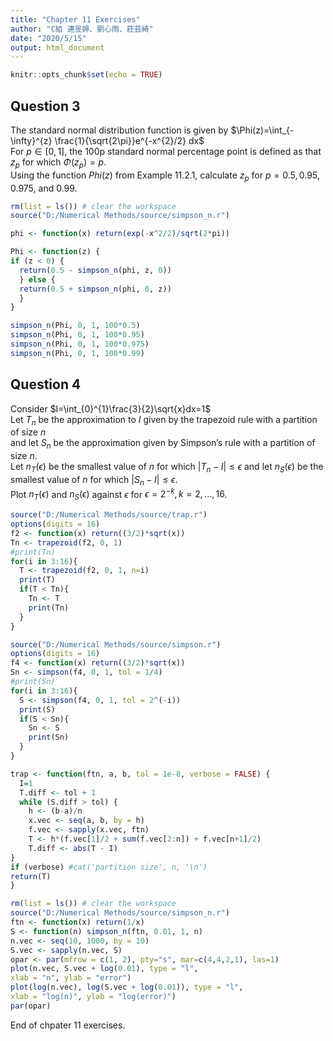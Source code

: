 ```yaml
---
title: "Chapter 11 Exercises"
author: "C組 連昱婷、劉心雨、莊芸綺"
date: "2020/5/15"
output: html_document
---
```


```r
knitr::opts_chunk$set(echo = TRUE)
```

## Question 3

The standard normal distribution function is given by
$\Phi(z)=\int_{- \infty}^{z} \frac{1}{\sqrt{2\pi}}e^{-x^{2}/2} dx$  
For $p ∈ [0, 1]$, the 100p standard normal percentage point is defined as that $z_{p}$ for which $\Phi(z_{p})=p$.  
Using the function $Phi(z)$ from Example 11.2.1, calculate $z_{p}$ for $p = 0.5, 0.95, 0.975,$ and $0.99.$  

```r
rm(list = ls()) # clear the workspace
source("D:/Numerical Methods/source/simpson_n.r")

phi <- function(x) return(exp(-x^2/2)/sqrt(2*pi))

Phi <- function(z) {
if (z < 0) {
  return(0.5 - simpson_n(phi, z, 0))
  } else {
  return(0.5 + simpson_n(phi, 0, z))
  }
}

simpson_n(Phi, 0, 1, 100*0.5)
simpson_n(Phi, 0, 1, 100*0.95)
simpson_n(Phi, 0, 1, 100*0.975)
simpson_n(Phi, 0, 1, 100*0.99)


```



## Question 4
Consider $I=\int_{0}^{1}\frac{3}{2}\sqrt{x}dx=1$  
Let $T_{n}$ be the approximation to $I$ given by the trapezoid rule with a partition of size $n$   
and let $S_{n}$ be the approximation given by Simpson’s rule with a partition of size $n$.  
Let $n_{T}(\epsilon )$ be the smallest value of $n$ for which $|T_{n}-I|\leq \epsilon$ and let $n_{S}(\epsilon )$ be the smallest value of $n$ for which $|S_{n}-I|\leq \epsilon$.  
Plot $n_{T}(\epsilon )$ and $n_{S}(\epsilon )$ against $\epsilon$ for $\epsilon=2^{-k}, k=2,...,16$.

```r
source("D:/Numerical Methods/source/trap.r")
options(digits = 16)
f2 <- function(x) return((3/2)*sqrt(x))
Tn <- trapezoid(f2, 0, 1)
#print(Tn)
for(i in 3:16){
  T <- trapezoid(f2, 0, 1, n=i)
  print(T)
  if(T < Tn){
    Tn <- T
    print(Tn)
  }
}

source("D:/Numerical Methods/source/simpson.r")
options(digits = 16)
f4 <- function(x) return((3/2)*sqrt(x))
Sn <- simpson(f4, 0, 1, tol = 1/4)
#print(Sn)
for(i in 3:16){
  S <- simpson(f4, 0, 1, tol = 2^(-i))
  print(S)
  if(S < Sn){
    Sn <- S
    print(Sn)
  }
}

```


```r
trap <- function(ftn, a, b, tol = 1e-8, verbose = FALSE) {
  I=1
  T.diff <- tol + 1
  while (S.diff > tol) {
    h <- (b-a)/n
    x.vec <- seq(a, b, by = h)
    f.vec <- sapply(x.vec, ftn)
    T <- h*(f.vec[1]/2 + sum(f.vec[2:n]) + f.vec[n+1]/2)
    T.diff <- abs(T - I)
}
if (verbose) #cat('partition size', n, '\n')
return(T)
}

```



```r
rm(list = ls()) # clear the workspace
source("D:/Numerical Methods/source/simpson_n.r")
ftn <- function(x) return(1/x)
S <- function(n) simpson_n(ftn, 0.01, 1, n)
n.vec <- seq(10, 1000, by = 10)
S.vec <- sapply(n.vec, S)
opar <- par(mfrow = c(1, 2), pty="s", mar=c(4,4,2,1), las=1)
plot(n.vec, S.vec + log(0.01), type = "l",
xlab = "n", ylab = "error")
plot(log(n.vec), log(S.vec + log(0.01)), type = "l",
xlab = "log(n)", ylab = "log(error)")
par(opar)

```

End of chpater 11 exercises.
